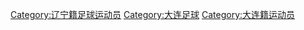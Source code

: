 [[Category:辽宁籍足球运动员|Category:辽宁籍足球运动员]]
[[Category:大连足球|Category:大连足球]]
[[Category:大连籍运动员|Category:大连籍运动员]]